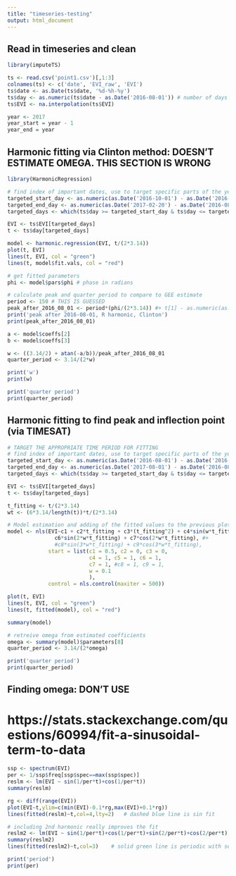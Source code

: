 ```yaml
---
title: "timeseries-testing"
output: html_document
---
```


## Read in timeseries and clean


```r

library(imputeTS)

ts <- read.csv('point1.csv')[,1:3]
colnames(ts) <- c('date', 'EVI_raw', 'EVI')
ts$date <- as.Date(ts$date, '%d-%h-%y')
ts$day <- as.numeric(ts$date - as.Date('2016-08-01')) # number of days
ts$EVI <- na.interpolation(ts$EVI)

year <- 2017
year_start = year - 1
year_end = year

```

## Harmonic fitting via Clinton method: DOESN'T ESTIMATE OMEGA. THIS SECTION IS WRONG

```r
library(HarmonicRegression)

# find index of important dates, use to target specific parts of the year
targeted_start_day <- as.numeric(as.Date('2016-10-01') - as.Date('2016-08-01'))
targeted_end_day <- as.numeric(as.Date('2017-02-20') - as.Date('2016-08-01'))
targeted_days <- which(ts$day >= targeted_start_day & ts$day <= targeted_end_day) # index of days to target

EVI <- ts$EVI[targeted_days]
t <- ts$day[targeted_days]

model <- harmonic.regression(EVI, t/(2*3.14))
plot(t, EVI)
lines(t, EVI, col = "green")
lines(t, model$fit.vals, col = "red")

# get fitted parameters
phi <- model$pars$phi # phase in radians

# calculate peak and quarter period to compare to GEE estimate
period <- 150 # THIS IS GUESSED
peak_after_2016_08_01 <- period*(phi/(2*3.14)) #+ t[1] - as.numeric(as.Date('2016-08-01') - as.Date('2015-08-01'))
print('peak after 2016-08-01, R harmonic, Clinton')
print(peak_after_2016_08_01)

a <- model$coeffs[2]
b <- model$coeffs[3]

w <- ((3.14/2) + atan(-a/b))/peak_after_2016_08_01
quarter_period <- 3.14/(2*w)

print('w')
print(w)

print('quarter period')
print(quarter_period)

```



## Harmonic fitting to find peak and inflection point (via TIMESAT)

```r

# TARGET THE APPROPRIATE TIME PERIOD FOR FITTING
# find index of important dates, use to target specific parts of the year
targeted_start_day <- as.numeric(as.Date('2016-08-01') - as.Date('2016-08-01'))
targeted_end_day <- as.numeric(as.Date('2017-08-01') - as.Date('2016-08-01'))
targeted_days <- which(ts$day >= targeted_start_day & ts$day <= targeted_end_day) # index of days to target

EVI <- ts$EVI[targeted_days]
t <- ts$day[targeted_days]

t_fitting <- t/(2*3.14)
wt <- (6*3.14/length(t))*t/(2*3.14)

# Model estimation and adding of the fitted values to the previous plot:
model <- nls(EVI~c1 + c2*t_fitting + c3*(t_fitting^2) + c4*sin(w*t_fitting) + c5*cos(w*t_fitting) +
               c6*sin(2*w*t_fitting) + c7*cos(2*w*t_fitting), #+ 
               #c8*sin(3*w*t_fitting) + c9*cos(3*w*t_fitting), 
             start = list(c1 = 0.5, c2 = 0, c3 = 0, 
                          c4 = 1, c5 = 1, c6 = 1,
                          c7 = 1, #c8 = 1, c9 = 1,
                          w = 0.1
                          ),
             control = nls.control(maxiter = 500))

plot(t, EVI)
lines(t, EVI, col = "green")
lines(t, fitted(model), col = "red")

summary(model)

# retreive omega from estimated coefficients
omega <- summary(model)$parameters[8]
quarter_period <- 3.14/(2*omega)

print('quarter period')
print(quarter_period)

```


## Finding omega: DON'T USE
# https://stats.stackexchange.com/questions/60994/fit-a-sinusoidal-term-to-data

```r

ssp <- spectrum(EVI)  
per <- 1/ssp$freq[ssp$spec==max(ssp$spec)]
reslm <- lm(EVI ~ sin(1/per*t)+cos(1/per*t))
summary(reslm)

rg <- diff(range(EVI))
plot(EVI~t,ylim=c(min(EVI)-0.1*rg,max(EVI)+0.1*rg))
lines(fitted(reslm)~t,col=4,lty=2)   # dashed blue line is sin fit

# including 2nd harmonic really improves the fit
reslm2 <- lm(EVI ~ sin(1/per*t)+cos(1/per*t)+sin(2/per*t)+cos(2/per*t))
summary(reslm2)
lines(fitted(reslm2)~t,col=3)    # solid green line is periodic with second harmonic

print('period')
print(per)

```